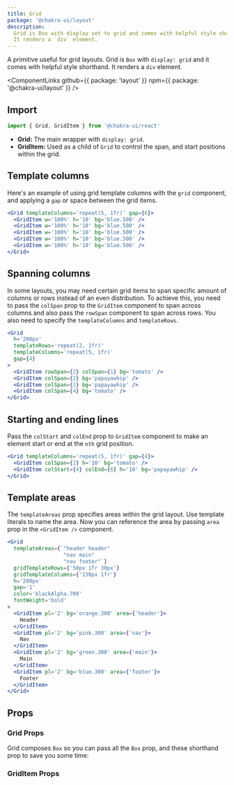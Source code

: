 ```yaml
---
title: Grid
package: '@chakra-ui/layout'
description:
  Grid is Box with display set to grid and comes with helpful style shorthand.
  It renders a `div` element.
---
```


A primitive useful for grid layouts. Grid is `Box` with `display: grid` and it
comes with helpful style shorthand. It renders a `div` element.

<ComponentLinks
  github={{ package: 'layout' }}
  npm={{ package: '@chakra-ui/layout' }}
/>

<carbon-ad></carbon-ad>

## Import

```js
import { Grid, GridItem } from '@chakra-ui/react'
```

- **Grid:** The main wrapper with `display: grid`.
- **GridItem:** Used as a child of `Grid` to control the span, and start
  positions within the grid.

## Template columns

Here's an example of using grid template columns with the `grid` component, and
applying a `gap` or space between the grid items.

```jsx
<Grid templateColumns='repeat(5, 1fr)' gap={6}>
  <GridItem w='100%' h='10' bg='blue.500' />
  <GridItem w='100%' h='10' bg='blue.500' />
  <GridItem w='100%' h='10' bg='blue.500' />
  <GridItem w='100%' h='10' bg='blue.500' />
  <GridItem w='100%' h='10' bg='blue.500' />
</Grid>
```

## Spanning columns

In some layouts, you may need certain grid items to span specific amount of
columns or rows instead of an even distribution. To achieve this, you need to
pass the `colSpan` prop to the `GridItem` component to span across columns and
also pass the `rowSpan` component to span across rows. You also need to specify
the `templateColumns` and `templateRows`.

```jsx
<Grid
  h='200px'
  templateRows='repeat(2, 1fr)'
  templateColumns='repeat(5, 1fr)'
  gap={4}
>
  <GridItem rowSpan={2} colSpan={1} bg='tomato' />
  <GridItem colSpan={2} bg='papayawhip' />
  <GridItem colSpan={2} bg='papayawhip' />
  <GridItem colSpan={4} bg='tomato' />
</Grid>
```

## Starting and ending lines

Pass the `colStart` and `colEnd` prop to `GridItem` component to make an element
start or end at the `nth` grid position.

```jsx
<Grid templateColumns='repeat(5, 1fr)' gap={4}>
  <GridItem colSpan={2} h='10' bg='tomato' />
  <GridItem colStart={4} colEnd={6} h='10' bg='papayawhip' />
</Grid>
```

## Template areas

The `templateAreas` prop specifies areas within the grid layout. Use template
literals to name the area. Now you can reference the area by passing `area` prop
in the `<GridItem />` component.

```jsx
<Grid
  templateAreas={`"header header"
                  "nav main"
                  "nav footer"`}
  gridTemplateRows={'50px 1fr 30px'}
  gridTemplateColumns={'150px 1fr'}
  h='200px'
  gap='1'
  color='blackAlpha.700'
  fontWeight='bold'
>
  <GridItem pl='2' bg='orange.300' area={'header'}>
    Header
  </GridItem>
  <GridItem pl='2' bg='pink.300' area={'nav'}>
    Nav
  </GridItem>
  <GridItem pl='2' bg='green.300' area={'main'}>
    Main
  </GridItem>
  <GridItem pl='2' bg='blue.300' area={'footer'}>
    Footer
  </GridItem>
</Grid>
```

## Props

### Grid Props

Grid composes `Box` so you can pass all the `Box` prop, and these shorthand prop
to save you some time:

<PropsTable of='Grid' />

### GridItem Props

<PropsTable of='GridItem' />
